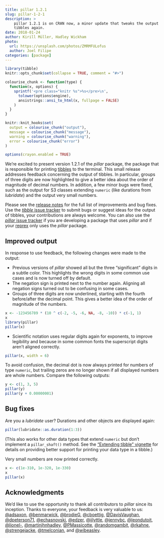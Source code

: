 ```yaml
---
title: pillar 1.2.1
slug: pillar-1-2-1
description: >
    pillar 1.2.1 is on CRAN now, a minor update that tweaks the output of
    tibbles again.
date: 2018-01-24
author: Kirill Müller, Hadley Wickham
photo:
  url: https://unsplash.com/photos/ZMRMFULofus
  author: Joel Filipe
categories: [package]
---
```



```r
library(tibble)
knitr::opts_chunk$set(collapse = TRUE, comment = "#>")

colourise_chunk <- function(type) {
  function(x, options) {
    sprintf('<pre class="knitr %s">%s</pre>\n',
      tolower(options$engine),
      ansistrings::ansi_to_html(x, fullpage = FALSE)
    )
  }
}

knitr::knit_hooks$set(
  output = colourise_chunk("output"),
  message = colourise_chunk("message"),
  warning = colourise_chunk("warning"),
  error = colourise_chunk("error")
)

options(crayon.enabled = TRUE)
```

We’re excited to present version 1.2.1 of the *pillar* package, the package that is responsible for printing [tibbles](http://tibble.tidyverse.org/) to the terminal.  This small release addresses feedback concerning the output of tibbles.  In particular, groups of three digits are now highlighted to give a better idea about the order of magnitude of decimal numbers.  In addition, a few minor bugs were fixed, such as the output for S3 classes extending `numeric` (like durations from *lubridate*) and the output very small numbers.

Please see the [release notes](https://github.com/r-lib/pillar/releases/v1.2.1) for the full list of improvements and bug fixes.  Use the [*tibble* issue tracker](https://github.com/tidyverse/tibble/issues) to submit bugs or suggest ideas for the output of tibbles, your contributions are always welcome.  You can also use the [*pillar* issue tracker](https://github.com/r-lib/pillar/issues) if you are developing a package that uses *pillar* and if your [reprex](http://reprex.tidyverse.org/) only uses the *pillar* package.


## Improved output

In response to use feedback, the following changes were made to the output:

- Previous versions of *pillar* showed all but the three "significant" digits in a subtle color.  This highlights the wrong digits in some common use cases and is now turned off by default.  
- The negation sign is printed next to the number again.  Aligning all negation signs turned out to be confusing in some cases.
- Groups of three digits are now underlined, starting with the fourth before/after the decimal point. This gives a better idea of the order of magnitude of the numbers.

```r
x <- -123456789 * (10 ^ c(-2, -5, -6, NA, -8, -10)) * c(-1, 1)
x
library(pillar)
pillar(x)
```

- Scientific notation uses regular digits again for exponents, to improve legibility and because in some common fonts the superscript digits aren't aligned correctly.

```r
pillar(x, width = 6)
```

To avoid confusion, the decimal dot is now always printed for numbers of type `numeric`, but trailing zeros are no longer shown if all displayed numbers are whole numbers. Compare the following outputs:

```r
y <- c(1, 3, 5)
pillar(y)
pillar(y + 0.00000001)
```


## Bug fixes

Are you a *lubridate* user? Durations and other objects are displayed again:

```r
pillar(lubridate::as.duration(1:3))
```

(This also works for other data types that extend `numeric` but don't implement a `pillar_shaft()` method. See the ["Extending tibble" vignette](http://tibble.tidyverse.org/articles/extending.html) for details on providing better support for printing your data type in a tibble.)

Very small numbers are now printed correctly.

```r
x <- c(1e-310, 1e-320, 1e-330)
x
pillar(x)
```


## Acknowledgments

We'd like to use the opportunity to thank all contributors to *pillar* since its inception. Thanks to everyone, your feedback is very valuable to us: 
[\@adsaxon](https://github.com/adsaxon), [\@benmarwick](https://github.com/benmarwick), [\@brodieG](https://github.com/brodieG), [\@cboettig](https://github.com/cboettig), [\@DavisVaughan](https://github.com/DavisVaughan), [\@dpeterson71](https://github.com/dpeterson71), [\@echasnovski](https://github.com/echasnovski), [\@edzer](https://github.com/edzer), [\@ijlyttle](https://github.com/ijlyttle), [\@jennybc](https://github.com/jennybc), [\@leondutoit](https://github.com/leondutoit), [\@lionel-](https://github.com/lionel-), [\@martinjhnhadley](https://github.com/martinjhnhadley), [\@PMassicotte](https://github.com/PMassicotte), [\@randomgambit](https://github.com/randomgambit), [\@rkahne](https://github.com/rkahne), [\@strengejacke](https://github.com/strengejacke), [\@tmelconian](https://github.com/tmelconian), and [\@wibeasley](https://github.com/wibeasley).
